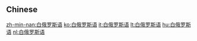 {{also|白俄羅斯語}}
==Chinese==
{{zh-see|白俄羅斯語}}

[[zh-min-nan:白俄罗斯语]]
[[ko:白俄罗斯语]]
[[it:白俄罗斯语]]
[[lt:白俄罗斯语]]
[[hu:白俄罗斯语]]
[[nl:白俄罗斯语]]